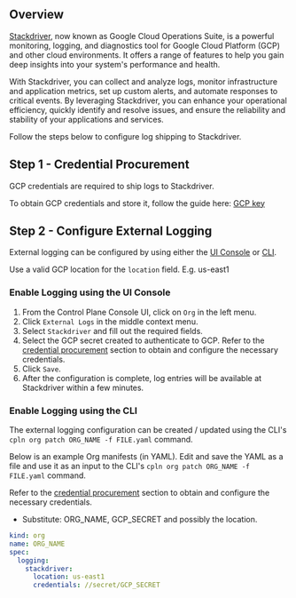 ## Overview

[Stackdriver](https://cloud.google.com/products/operations), now known as Google Cloud Operations Suite, is a powerful monitoring, logging, and diagnostics tool for Google Cloud Platform (GCP) and other cloud environments. It offers a range of features to help you gain deep insights into your system's performance and health.

With Stackdriver, you can collect and analyze logs, monitor infrastructure and application metrics, set up custom alerts, and automate responses to critical events. By leveraging Stackdriver, you can enhance your operational efficiency, quickly identify and resolve issues, and ensure the reliability and stability of your applications and services.

Follow the steps below to configure log shipping to Stackdriver.

## Step 1 - Credential Procurement

GCP credentials are required to ship logs to Stackdriver.

To obtain GCP credentials and store it, follow the guide here: [GCP key](/objects/secret#google-cloud-platform-gcp)

## Step 2 - Configure External Logging

External logging can be configured by using either the [UI Console](#enable-logging-using-the-ui-console) or [CLI](#enable-logging-using-the-cli).

<TIP>Use a valid GCP location for the `location` field. E.g. us-east1</TIP>

### Enable Logging using the UI Console

1. From the Control Plane Console UI, click on `Org` in the left menu.
2. Click `External Logs` in the middle context menu.
3. Select `Stackdriver` and fill out the required fields.
4. Select the GCP secret created to authenticate to GCP. Refer to the [credential procurement](#step-1-credential-procurement) section to obtain and configure the necessary credentials.
5. Click `Save`.
6. After the configuration is complete, log entries will be available at Stackdriver within a few minutes.

### Enable Logging using the CLI

The external logging configuration can be created / updated using the CLI's `cpln org patch ORG_NAME -f FILE.yaml` command.

Below is an example Org manifests (in YAML). Edit and save the YAML as a file and use it as an input to the CLI's `cpln org patch ORG_NAME -f FILE.yaml` command.

Refer to the [credential procurement](#step-1-credential-procurement) section to obtain and configure the necessary credentials.

- Substitute: ORG_NAME, GCP_SECRET and possibly the location.

```yaml YAML
kind: org
name: ORG_NAME
spec:
  logging:
    stackdriver:
      location: us-east1
      credentials: //secret/GCP_SECRET
```
